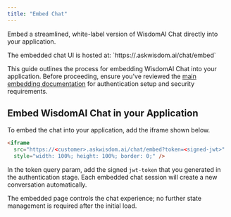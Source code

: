 ```yaml
---
title: "Embed Chat"
---
```


Embed a streamlined, white-label version of WisdomAI Chat directly into your application.

<Info>
  The embedded chat UI is hosted at: `https://<customer>.askwisdom.ai/chat/embed`
</Info>

This guide outlines the process for embedding WisdomAI Chat into your application. Before proceeding, ensure you've reviewed the [main embedding documentation](/integrations/embedding/embedding) for authentication setup and security requirements.

## Embed WisdomAI Chat in your Application

To embed the chat into your application, add the iframe shown below.

```html
<iframe
  src="https://<customer>.askwisdom.ai/chat/embed?token=<signed-jwt>"
  style="width: 100%; height: 100%; border: 0;" />
```

In the token query param, add the signed `jwt-token` that you generated in the authentication stage. Each embedded chat session will create a new conversation automatically.

The embedded page controls the chat experience; no further state management is required after the initial load.
